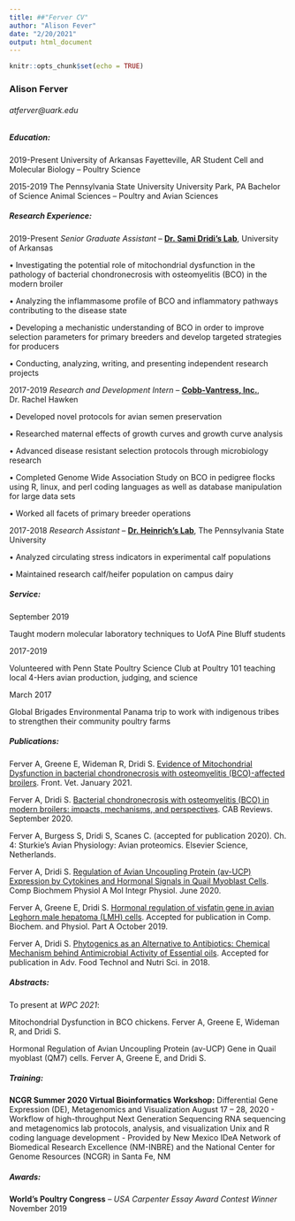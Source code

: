 ---
title: ##"Ferver CV"
author: "Alison Fever"
date: "2/20/2021"
output: html_document
---

```{r setup, include=FALSE}
knitr::opts_chunk$set(echo = TRUE)
```

### **Alison Ferver**
###### atferver@uark.edu


##### **Education:**
2019-Present 	  		University of Arkansas 			     Fayetteville, AR
	Student
	Cell and Molecular Biology – Poultry Science

2015-2019 	                    The Pennsylvania State University 		University Park, PA
	Bachelor of Science 
	Animal Sciences – Poultry and Avian Sciences
	
##### **Research Experience:**

2019-Present	_Senior Graduate Assistant_ – [**Dr. Sami Dridi’s Lab**](https://dridilab.uark.edu/), University of Arkansas

  •	Investigating the potential role of mitochondrial dysfunction in the pathology of     bacterial chondronecrosis with osteomyelitis (BCO) in the modern broiler
  
  •	Analyzing the inflammasome profile of BCO and inflammatory pathways contributing     to the disease state
  
  •	Developing a mechanistic understanding of BCO in order to improve selection        parameters for primary breeders and develop targeted strategies for producers
  
  •	Conducting, analyzing, writing, and presenting independent research projects

2017-2019  _Research and Development Intern_ – [**Cobb-Vantress, Inc.**](https://www.cobb-vantress.com/en_US/), Dr. Rachel Hawken

  •	Developed novel protocols for avian semen preservation
  
  •	Researched maternal effects of growth curves and growth curve analysis
  
  •	Advanced disease resistant selection protocols through microbiology research
  
  •	Completed Genome Wide Association Study on BCO in pedigree flocks using R, linux,     and perl coding languages as well as database manipulation for large data sets
  
  •	Worked all facets of primary breeder operations

2017-2018  _Research Assistant_ – [**Dr. Heinrich’s Lab**](https://animalscience.psu.edu/directory/ajh), The Pennsylvania State University

  •	Analyzed circulating stress indicators in experimental calf populations
  
  •	Maintained research calf/heifer population on campus dairy 

##### **Service:**

September 2019 

Taught modern molecular laboratory techniques to UofA Pine Bluff students

2017-2019 

Volunteered with Penn State Poultry Science Club at Poultry 101 teaching local 4-Hers avian production, judging, and science

March 2017 

Global Brigades Environmental Panama trip to work with indigenous tribes to strengthen their community poultry farms
		
##### **Publications:**

Ferver A, Greene E,  Wideman R, Dridi S. [Evidence of Mitochondrial Dysfunction in bacterial chondronecrosis with osteomyelitis (BCO)-affected broilers](https://doi.org/10.3389/fvets.2021.640901). Front. Vet. January 2021. 

Ferver A, Dridi S. [Bacterial chondronecrosis with osteomyelitis (BCO) in modern broilers: impacts, mechanisms, and perspectives](www.cabi.org/cabreviews/review/20203548490). CAB Reviews. September 2020.

Ferver A, Burgess S, Dridi S, Scanes C. (accepted for publication 2020). Ch. 4: Sturkie’s Avian Physiology: Avian proteomics. Elsevier Science, Netherlands. 

Ferver A, Dridi S. [Regulation of Avian Uncoupling Protein (av-UCP) Expression by Cytokines and Hormonal Signals in Quail Myoblast Cells](https://doi.org/10.1016/j.cbpa.2020.110747). Comp Biochmem Physiol A Mol Integr Physiol. June 2020.

Ferver A, Greene E, Dridi S. [Hormonal regulation of visfatin gene in avian Leghorn male hepatoma (LMH) cells](https://doi.org/10.1016/j.cbpa.2019.110592). Accepted for publication in Comp. Biochem. and Physiol. Part A October 2019.

Ferver A, Dridi S. [Phytogenics as an Alternative to Antibiotics: Chemical Mechanism behind Antimicrobial Activity of Essential oils](https://openventio.org/wp-content/uploads/Phytogenics-as-an-Alternative-to-Antibiotics-Chemical-Mechanism-behind-Antimicrobial-Activity-of-Essential-Oils-AFTNSOJ-4-e012.pdf). Accepted for publication in Adv. Food Technol and Nutri Sci. in 2018.

##### **Abstracts:**

To present at _WPC 2021_:

Mitochondrial Dysfunction in BCO chickens. Ferver A, Greene E, Wideman R, and Dridi S.

Hormonal Regulation of Avian Uncoupling Protein (av-UCP) Gene in Quail myoblast (QM7) cells. Ferver A, Greene E, and Dridi S.

##### **Training:**

**NCGR Summer 2020 Virtual Bioinformatics Workshop:**
Differential Gene Expression (DE), Metagenomics and Visualization                   August 17 – 28, 2020
   -	Workflow of high-throughput Next Generation Sequencing
    	RNA sequencing and metagenomics lab protocols, analysis, and visualization
    	Unix and R coding language development 
   -	Provided by New Mexico IDeA Network of Biomedical Research Excellence (NM-INBRE) and the National Center for Genome Resources (NCGR) in Santa Fe, NM

##### **Awards:**

**World’s Poultry Congress** – _USA Carpenter Essay Award Contest Winner_                         November 2019


